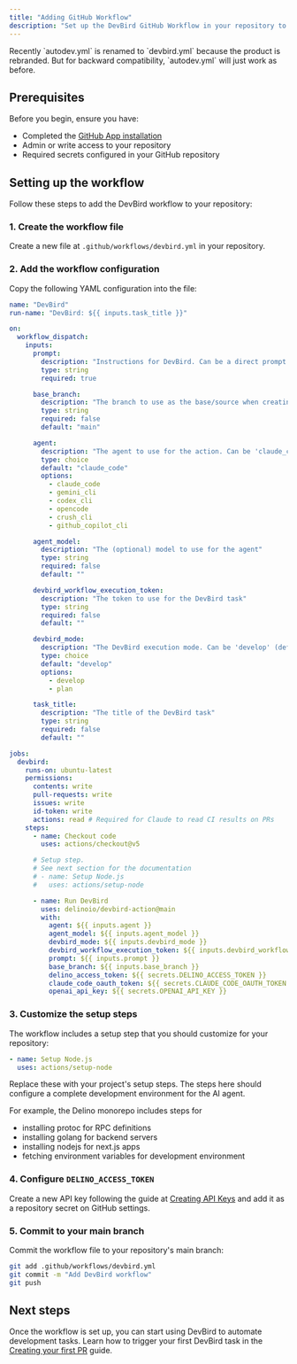 ```yaml
---
title: "Adding GitHub Workflow"
description: "Set up the DevBird GitHub Workflow in your repository to automate development tasks"
---
```


<Note>
  Recently `autodev.yml` is renamed to `devbird.yml` because the product is
  rebranded. But for backward compatibility, `autodev.yml` will just work as
  before.
</Note>

## Prerequisites

Before you begin, ensure you have:

- Completed the [GitHub App installation](/devbird/getting-started/github-app)
- Admin or write access to your repository
- Required secrets configured in your GitHub repository

## Setting up the workflow

Follow these steps to add the DevBird workflow to your repository:

### 1. Create the workflow file

Create a new file at `.github/workflows/devbird.yml` in your repository.

### 2. Add the workflow configuration

Copy the following YAML configuration into the file:

```yaml
name: "DevBird"
run-name: "DevBird: ${{ inputs.task_title }}"

on:
  workflow_dispatch:
    inputs:
      prompt:
        description: "Instructions for DevBird. Can be a direct prompt or custom template."
        type: string
        required: true

      base_branch:
        description: "The branch to use as the base/source when creating new branches (defaults to repository default branch)"
        type: string
        required: false
        default: "main"

      agent:
        description: "The agent to use for the action. Can be 'claude_code', 'gemini_cli', 'codex_cli' or 'opencode'"
        type: choice
        default: "claude_code"
        options:
          - claude_code
          - gemini_cli
          - codex_cli
          - opencode
          - crush_cli
          - github_copilot_cli

      agent_model:
        description: "The (optional) model to use for the agent"
        type: string
        required: false
        default: ""

      devbird_workflow_execution_token:
        description: "The token to use for the DevBird task"
        type: string
        required: false
        default: ""

      devbird_mode:
        description: "The DevBird execution mode. Can be 'develop' (default) or 'plan' (for task graph planning)"
        type: choice
        default: "develop"
        options:
          - develop
          - plan

      task_title:
        description: "The title of the DevBird task"
        type: string
        required: false
        default: ""

jobs:
  devbird:
    runs-on: ubuntu-latest
    permissions:
      contents: write
      pull-requests: write
      issues: write
      id-token: write
      actions: read # Required for Claude to read CI results on PRs
    steps:
      - name: Checkout code
        uses: actions/checkout@v5

      # Setup step.
      # See next section for the documentation
      # - name: Setup Node.js
      #   uses: actions/setup-node

      - name: Run DevBird
        uses: delinoio/devbird-action@main
        with:
          agent: ${{ inputs.agent }}
          agent_model: ${{ inputs.agent_model }}
          devbird_mode: ${{ inputs.devbird_mode }}
          devbird_workflow_execution_token: ${{ inputs.devbird_workflow_execution_token }}
          prompt: ${{ inputs.prompt }}
          base_branch: ${{ inputs.base_branch }}
          delino_access_token: ${{ secrets.DELINO_ACCESS_TOKEN }}
          claude_code_oauth_token: ${{ secrets.CLAUDE_CODE_OAUTH_TOKEN }}
          openai_api_key: ${{ secrets.OPENAI_API_KEY }}
```

### 3. Customize the setup steps

The workflow includes a setup step that you should customize for your repository:

```yaml
- name: Setup Node.js
  uses: actions/setup-node
```

Replace these with your project's setup steps. The steps here should configure a complete development environment for the AI agent.

<Info>

For example, the Delino monorepo includes steps for

- installing protoc for RPC definitions
- installing golang for backend servers
- installing nodejs for next.js apps
- fetching environment variables for development environment

</Info>

### 4. Configure `DELINO_ACCESS_TOKEN`

Create a new API key following the guide at [Creating API Keys](/core/api-keys/creation) and add it as a repository secret on GitHub settings.

### 5. Commit to your main branch

Commit the workflow file to your repository's main branch:

```bash
git add .github/workflows/devbird.yml
git commit -m "Add DevBird workflow"
git push
```

## Next steps

Once the workflow is set up, you can start using DevBird to automate development tasks. Learn how to trigger your first DevBird task in the [Creating your first PR](/devbird/getting-started/first-pr) guide.

